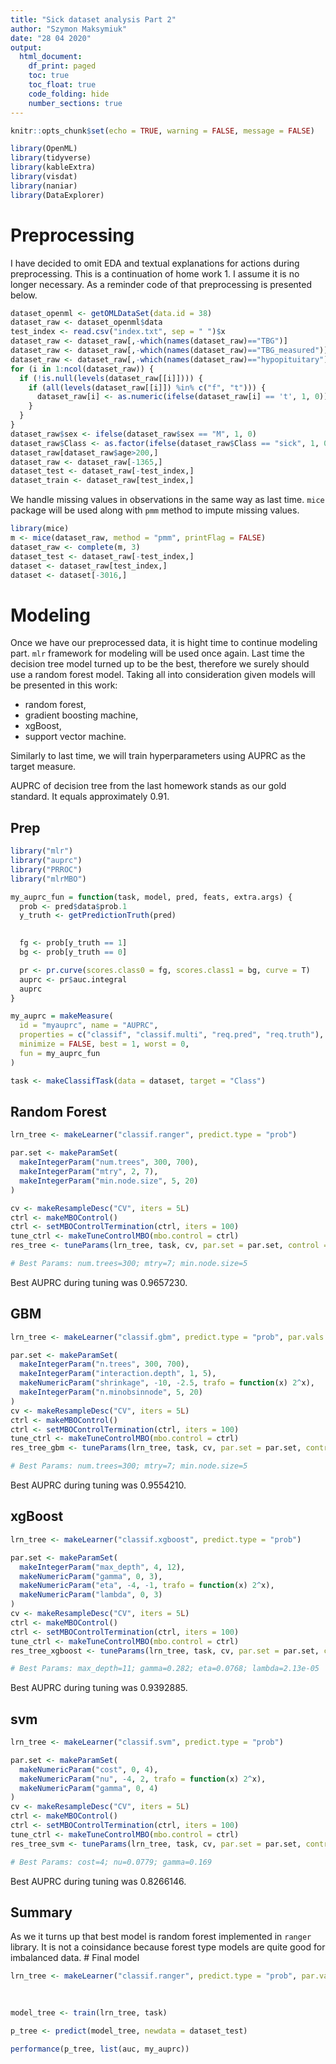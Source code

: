 ---
title: "Sick dataset analysis Part 2"
author: "Szymon Maksymiuk"
date: "28 04 2020"
output: 
  html_document:
    df_print: paged
    toc: true
    toc_float: true
    code_folding: hide
    number_sections: true
---


```{r setup, include = FALSE}
knitr::opts_chunk$set(echo = TRUE, warning = FALSE, message = FALSE)

library(OpenML)
library(tidyverse)
library(kableExtra)
library(visdat)
library(naniar)
library(DataExplorer)

```

# Preprocessing

I have decided to omit EDA and textual explanations for actions during preprocessing. This is a continuation of home work 1. I assume it is no longer necessary. As a reminder code of that preprocessing is presented below.

```{r data}
dataset_openml <- getOMLDataSet(data.id = 38)
dataset_raw <- dataset_openml$data
test_index <- read.csv("index.txt", sep = " ")$x
dataset_raw <- dataset_raw[,-which(names(dataset_raw)=="TBG")]
dataset_raw <- dataset_raw[,-which(names(dataset_raw)=="TBG_measured")]
dataset_raw <- dataset_raw[,-which(names(dataset_raw)=="hypopituitary")]
for (i in 1:ncol(dataset_raw)) {
  if (!is.null(levels(dataset_raw[[i]]))) {
    if (all(levels(dataset_raw[[i]]) %in% c("f", "t"))) {
      dataset_raw[i] <- as.numeric(ifelse(dataset_raw[i] == 't', 1, 0))
    }   
  }
}
dataset_raw$sex <- ifelse(dataset_raw$sex == "M", 1, 0)
dataset_raw$Class <- as.factor(ifelse(dataset_raw$Class == "sick", 1, 0))
dataset_raw[dataset_raw$age>200,]
dataset_raw <- dataset_raw[-1365,]
dataset_test <- dataset_raw[-test_index,]
dataset_train <- dataset_raw[test_index,]
```

We handle missing values in observations in the same way as last time. `mice` package will be used along with `pmm` method to impute missing values.

```{r}
library(mice)
m <- mice(dataset_raw, method = "pmm", printFlag = FALSE)
dataset_raw <- complete(m, 3)
dataset_test <- dataset_raw[-test_index,]
dataset <- dataset_raw[test_index,]
dataset <- dataset[-3016,]
```

# Modeling

Once we have our preprocessed data, it is hight time to continue modeling part. `mlr` framework for modeling will be used once again. Last time the decision tree model turned up to be the best, therefore we surely should use a random forest model. Taking all into consideration given models will be presented in this work: 

* random forest,
* gradient boosting machine,
* xgBoost,
* support vector machine.

Similarly to last time, we will train hyperparameters using AUPRC as the target measure.

AUPRC of decision tree from the last homework stands as our gold standard. It equals approximately 0.91.

## Prep

```{r}
library("mlr")
library("auprc")
library("PRROC")
library("mlrMBO")

my_auprc_fun = function(task, model, pred, feats, extra.args) {
  prob <- pred$data$prob.1
  y_truth <- getPredictionTruth(pred)
  

  fg <- prob[y_truth == 1]
  bg <- prob[y_truth == 0]

  pr <- pr.curve(scores.class0 = fg, scores.class1 = bg, curve = T)
  auprc <- pr$auc.integral
  auprc
}

my_auprc = makeMeasure(
  id = "myauprc", name = "AUPRC",
  properties = c("classif", "classif.multi", "req.pred", "req.truth"),
  minimize = FALSE, best = 1, worst = 0,
  fun = my_auprc_fun
)

task <- makeClassifTask(data = dataset, target = "Class")
```

## Random Forest
```{r eval=FALSE}
lrn_tree <- makeLearner("classif.ranger", predict.type = "prob")

par.set <- makeParamSet(
  makeIntegerParam("num.trees", 300, 700),
  makeIntegerParam("mtry", 2, 7),
  makeIntegerParam("min.node.size", 5, 20)
)

cv <- makeResampleDesc("CV", iters = 5L)
ctrl <- makeMBOControl()
ctrl <- setMBOControlTermination(ctrl, iters = 100)
tune_ctrl <- makeTuneControlMBO(mbo.control = ctrl)
res_tree <- tuneParams(lrn_tree, task, cv, par.set = par.set, control = tune_ctrl, measures = my_auprc)

# Best Params: num.trees=300; mtry=7; min.node.size=5
```
Best AUPRC during tuning was $0.9657230$.

## GBM

```{r eval = FALSE}
lrn_tree <- makeLearner("classif.gbm", predict.type = "prob", par.vals = list(distribution = "bernoulli"))

par.set <- makeParamSet(
  makeIntegerParam("n.trees", 300, 700),
  makeIntegerParam("interaction.depth", 1, 5),
  makeNumericParam("shrinkage", -10, -2.5, trafo = function(x) 2^x),
  makeIntegerParam("n.minobsinnode", 5, 20)
)
cv <- makeResampleDesc("CV", iters = 5L)
ctrl <- makeMBOControl()
ctrl <- setMBOControlTermination(ctrl, iters = 100)
tune_ctrl <- makeTuneControlMBO(mbo.control = ctrl)
res_tree_gbm <- tuneParams(lrn_tree, task, cv, par.set = par.set, control = tune_ctrl, measures = my_auprc)

# Best Params: num.trees=300; mtry=7; min.node.size=5
```
Best AUPRC during tuning was $0.9554210$.


## xgBoost

```{r eval = FALSE}
lrn_tree <- makeLearner("classif.xgboost", predict.type = "prob")

par.set <- makeParamSet(
  makeIntegerParam("max_depth", 4, 12),
  makeNumericParam("gamma", 0, 3),
  makeNumericParam("eta", -4, -1, trafo = function(x) 2^x),
  makeNumericParam("lambda", 0, 3)
)
cv <- makeResampleDesc("CV", iters = 5L)
ctrl <- makeMBOControl()
ctrl <- setMBOControlTermination(ctrl, iters = 100)
tune_ctrl <- makeTuneControlMBO(mbo.control = ctrl)
res_tree_xgboost <- tuneParams(lrn_tree, task, cv, par.set = par.set, control = tune_ctrl, measures = my_auprc)

# Best Params: max_depth=11; gamma=0.282; eta=0.0768; lambda=2.13e-05
```
Best AUPRC during tuning was $0.9392885$.

## svm

```{r eval = FALSE}
lrn_tree <- makeLearner("classif.svm", predict.type = "prob")

par.set <- makeParamSet(
  makeNumericParam("cost", 0, 4),
  makeNumericParam("nu", -4, 2, trafo = function(x) 2^x),
  makeNumericParam("gamma", 0, 4)
)
cv <- makeResampleDesc("CV", iters = 5L)
ctrl <- makeMBOControl()
ctrl <- setMBOControlTermination(ctrl, iters = 100)
tune_ctrl <- makeTuneControlMBO(mbo.control = ctrl)
res_tree_svm <- tuneParams(lrn_tree, task, cv, par.set = par.set, control = tune_ctrl, measures = my_auprc)

# Best Params: cost=4; nu=0.0779; gamma=0.169
```
Best AUPRC during tuning was $0.8266146$.

## Summary

As we it turns up that best model is random forest implemented in `ranger` library. It is not a coinsidance because forest type models are quite good for imbalanced data.
# Final model
```{r}
lrn_tree <- makeLearner("classif.ranger", predict.type = "prob", par.vals = list(num.trees=300, 
                                                                                 mtry=7, 
                                                                                 min.node.size=5))

model_tree <- train(lrn_tree, task)

p_tree <- predict(model_tree, newdata = dataset_test)

performance(p_tree, list(auc, my_auprc))
```
